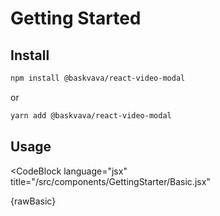 
# Getting Started

## Install

```bash
npm install @baskvava/react-video-modal
```

or

```bash
yarn add @baskvava/react-video-modal
```

## Usage

<Basic />

<CodeBlock
  language="jsx"
  title="/src/components/GettingStarter/Basic.jsx"
  >
  {rawBasic}

</CodeBlock>
